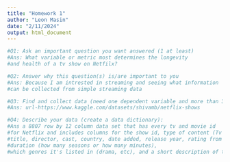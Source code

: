 ---
title: "Homework 1"
author: "Leon Masin"
date: "2/11/2024"
output: html_document
---
  
  ```{r}
#Q1: Ask an important question you want answered (1 at least) 
#Ans: What variable or metric most determines the longevity 
#and health of a tv show on Netfilx?

#Q2: Answer why this question(s) is/are important to you
#Ans: Because I am intrested in streaming and seeing what information
#can be collected from simple streaming data

#Q3: Find and collect data (need one dependent variable and more than 3 dependent variables)
#Ans: url-https://www.kaggle.com/datasets/shivamb/netflix-shows

#Q4: Describe your data (create a data dictionary):
#Ans a 8807 row by 12 column data set that has every tv and movie id 
#for Netflix and includes columns for the show id, type of content (Tv or Movie)
#title, director, cast, country, date added, release year, rating from the mpaa (tv-ma, r etc)
#duration (how many seasons or how many minutes),
#which genres it's listed in (drama, etc), and a short description of the content





```